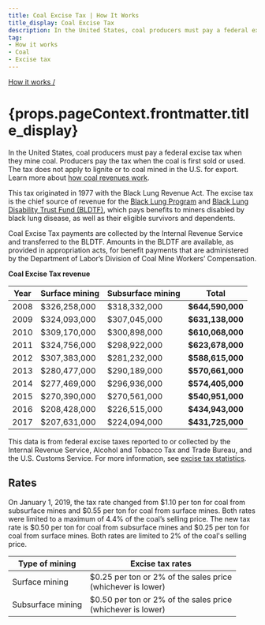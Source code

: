 ```yaml
---
title: Coal Excise Tax | How It Works
title_display: Coal Excise Tax
description: In the United States, coal producers must pay a federal excise tax when they mine coal. Producers pay the tax when the coal is first sold or used. The tax originated in 1977 with the Black Lung Revenue Act.
tag:
- How it works
- Coal
- Excise tax
---
```


[How it works /](/how-it-works/)

<h1>{props.pageContext.frontmatter.title_display}</h1>

In the United States, coal producers must pay a federal excise tax when they mine coal. Producers pay the tax when the coal is first sold or used. The tax does not apply to lignite or to coal mined in the U.S. for export. Learn more about [how coal revenues work](/how-it-works/coal/).

This tax originated in 1977 with the Black Lung Revenue Act. The excise tax is the chief source of revenue for the [Black Lung Program](https://www.dol.gov/owcp/dcmwc/) and [Black Lung Disability Trust Fund (BLDTF)](https://www.dol.gov/sites/dolgov/files/general/budget/2020/CBJ-2020-V2-08.pdf), which pays benefits to miners disabled by black lung disease, as well as their eligible survivors and dependents.

Coal Excise Tax payments are collected by the Internal Revenue Service and transferred to the BLDTF. Amounts in the BLDTF are available, as provided in appropriation acts, for benefit payments that are administered by the Department of Labor’s Division of Coal Mine Workers’ Compensation.

**Coal Excise Tax revenue**

<table class="article_table article_table-numbers">
  <thead>
    <tr>
      <th>Year</th>
      <th>Surface mining</th>
      <th>Subsurface mining</th>
      <th>Total</th>
    </tr>
  </thead>
  <tbody>
    <tr>
      <td>2008</td>
      <td>$326,258,000</td>
      <td>$318,332,000</td>
      <td><strong>$644,590,000</strong></td>
    </tr>
    <tr>
      <td>2009</td>
      <td>$324,093,000</td>
      <td>$307,045,000</td>
      <td><strong>$631,138,000</strong></td>
    </tr>
    <tr>
      <td>2010</td>
      <td>$309,170,000</td>
      <td>$300,898,000</td>
      <td><strong>$610,068,000</strong></td>
    </tr>
    <tr>
      <td>2011</td>
      <td>$324,756,000</td>
      <td>$298,922,000</td>
      <td><strong>$623,678,000</strong></td>
    </tr>
    <tr>
      <td>2012</td>
      <td>$307,383,000</td>
      <td>$281,232,000</td>
      <td><strong>$588,615,000</strong></td>
    </tr>
    <tr>
      <td>2013</td>
      <td>$280,477,000</td>
      <td>$290,189,000</td>
      <td><strong>$570,661,000</strong></td>
    </tr>
    <tr>
      <td>2014</td>
      <td>$277,469,000</td>
      <td>$296,936,000</td>
      <td><strong>$574,405,000</strong></td>
    </tr>
    <tr>
      <td>2015</td>
      <td>$270,390,000</td>
      <td>$270,561,000</td>
      <td><strong>$540,951,000</strong></td>
    </tr>
    <tr>
      <td>2016</td>
      <td>$208,428,000</td>
      <td>$226,515,000</td>
      <td><strong>$434,943,000</strong></td>
    </tr>
    <tr>
      <td>2017</td>
      <td>$207,631,000</td>
      <td>$224,094,000</td>
      <td><strong>$431,725,000</strong></td>
    </tr>
  </tbody>
</table>

This data is from federal excise taxes reported to or collected by the Internal Revenue Service, Alcohol and Tobacco Tax and Trade Bureau, and the U.S. Customs Service. For more information, see [excise tax statistics](https://www.irs.gov/statistics/soi-tax-stats-historical-table-20).

## Rates

On January 1, 2019, the tax rate changed from $1.10 per ton for coal from subsurface mines and $0.55 per ton for coal from surface mines. Both rates were limited to a maximum of 4.4% of the coal’s selling price. The new tax rate is $0.50 per ton for coal from subsurface mines and $0.25 per ton for coal from surface mines. Both rates are limited to 2% of the coal's selling price.

<table class="article_table">
  <thead>
    <tr>
      <th>Type of mining</th>
      <th>Excise tax rates</th>
    </tr>
  </thead>
  <tbody>
    <tr>
      <td>Surface mining</td>
      <td>
          $0.25 per ton or 2% of the sales price<br>
          (whichever is lower)
      </td>
    </tr>
    <tr>
      <td>Subsurface mining</td>
      <td>
          $0.50 per ton or 2% of the sales price<br>
          (whichever is lower)
      </td>
    </tr>
  </tbody>
</table>
